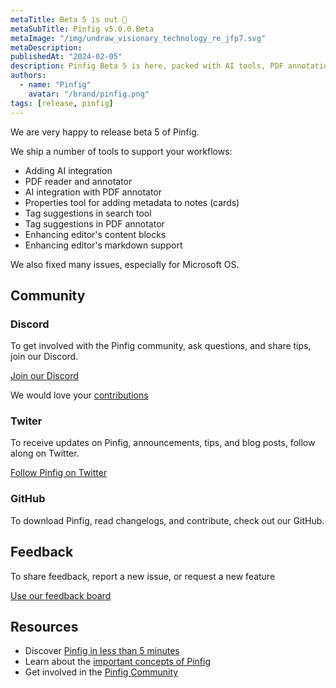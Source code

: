 ```yaml
---
metaTitle: Beta 5 is out 🎉
metaSubTitle: Pinfig v5.0.0.Beta
metaImage: "/img/undraw_visionary_technology_re_jfp7.svg"
metaDescription:
publishedAt: "2024-02-05"
description: Pinfig Beta 5 is here, packed with AI tools, PDF annotation, and smoother workflows for everyone!"
authors:
  - name: "Pinfig"
    avatar: "/brand/pinfig.png"
tags: [release, pinfig]
---
```


We are very happy to release beta 5 of Pinfig.

We ship a number of tools to support your workflows:

- Adding AI integration
- PDF reader and annotator
- AI integration with PDF annotator
- Properties tool for adding metadata to notes (cards)
- Tag suggestions in search tool
- Tag suggestions in PDF annotator
- Enhancing editor's content blocks
- Enhancing editor's markdown support

We also fixed many issues, especially for Microsoft OS.

## Community

### Discord

To get involved with the Pinfig community, ask questions, and share tips, join our Discord.

[Join our Discord](https://discord.gg/pdvnNEfKyP)

We would love your [contributions](/community/overview/contributing)

### Twiter

To receive updates on Pinfig, announcements, tips, and blog posts, follow along on Twitter.

[Follow Pinfig on Twitter](https://twitter.com/pinfignote)

### GitHub

To download Pinfig, read changelogs, and contribute, check out our GitHub.

## Feedback

To share feedback, report a new issue, or request a new feature

[Use our feedback board](/feedback/)

## Resources

- Discover [Pinfig in less than 5 minutes](/docs/overview/getting-started)
- Learn about the [important concepts of Pinfig](/docs/essentials/overview)
- Get involved in the [Pinfig Community](/community/overview/support)
